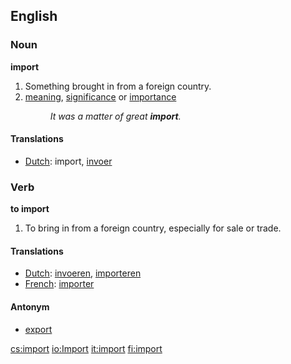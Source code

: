 ==English==
=== Noun ===
'''import'''

# Something brought in from a foreign country.
# [[meaning]], [[significance]] or [[importance]] 
#:''It was a matter of great '''import'''.''

====Translations====
*[[Dutch]]: import, [[invoer]]

=== Verb ===
'''to import'''

#To bring in from a foreign country, especially for sale or trade.

====Translations====
*[[Dutch]]: [[invoeren]], [[importeren]]
*[[French]]: [[importer]]

==== Antonym ====

*[[export]]

[[cs:import]]
[[io:Import]]
[[it:import]]
[[fi:import]]